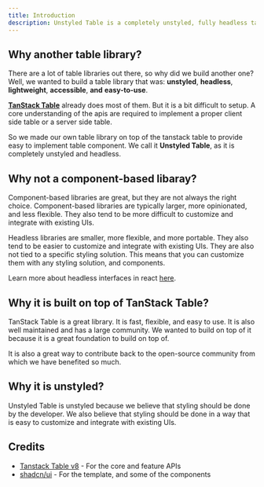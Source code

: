 ```yaml
---
title: Introduction
description: Unstyled Table is a completely unstyled, fully headless table building library for React.
---
```


## Why another table library?

There are a lot of table libraries out there, so why did we build another one? Well, we wanted to build a table library that was: **unstyled**, **headless**, **lightweight**, **accessible**, **and** **easy-to-use**.

[**TanStack Table**](https://tanstack.com/table/v8) already does most of them. But it is a bit difficult to setup. A core understanding of the apis are required to implement a proper client side table or a server side table.

So we made our own table library on top of the tanstack table to provide easy to implement table component. We call it **Unstyled Table**, as it is completely unstyled and headless.

## Why not a component-based libaray?

Component-based libraries are great, but they are not always the right choice. Component-based libraries are typically larger, more opinionated, and less flexible. They also tend to be more difficult to customize and integrate with existing UIs.

Headless libraries are smaller, more flexible, and more portable. They also tend to be easier to customize and integrate with existing UIs. They are also not tied to a specific styling solution. This means that you can customize them with any styling solution, and components.

Learn more about headless interfaces in react [here](https://blog.logrocket.com/the-complete-guide-to-building-headless-interface-components-in-react/).

## Why it is built on top of TanStack Table?

TanStack Table is a great library. It is fast, flexible, and easy to use. It is also well maintained and has a large community. We wanted to build on top of it because it is a great foundation to build on top of.

It is also a great way to contribute back to the open-source community from which we have benefited so much.

## Why it is unstyled?

Unstyled Table is unstyled because we believe that styling should be done by the developer. We also believe that styling should be done in a way that is easy to customize and integrate with existing UIs.

## Credits

- [Tanstack Table v8](https://tanstack.com/table/v8/docs) - For the core and feature APIs
- [shadcn/ui](https://ui.shadcn.com/docs) - For the template, and some of the components
